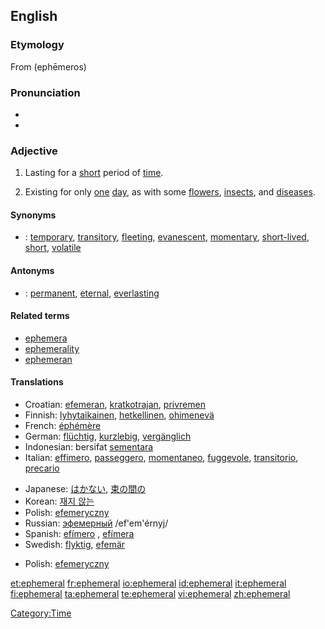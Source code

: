 {{wikipedia}}
{{was wotd|2007|August|24}}
==English==

===Etymology===
From {{AGr.}} '''{{polytonic|[[ἐφήμερος]]}}''' (ephēmeros)

===Pronunciation===
*{{IPA|/ɛˈfɛmərəl/|/əˈfɛmərəl/}}
*{{audio|en-us-ephemeral.ogg|Audio (US)}}

===Adjective===
{{en-adj}}

# Lasting for a [[short]] period of [[time]].
# {{biology}} Existing for only [[one]] [[day]], as with some [[flower]]s, [[insect]]s, and [[disease]]s.

====Synonyms====
*{{italbrac|lasting for a short period of time}}: [[temporary]], [[transitory]], [[fleeting]], [[evanescent]], [[momentary]], [[short-lived]], [[short]], [[volatile]]

====Antonyms====
*{{italbrac|lasting for a long period of time}}: [[permanent]], [[eternal]], [[everlasting]]

====Related terms====
*[[ephemera]]
*[[ephemerality]]
*[[ephemeran]]

====Translations====
{{trans-top|lasting for a short period of time}}
*Croatian: [[efemeran]], [[kratkotrajan]], [[privremen]]
*Finnish: [[lyhytaikainen]], [[hetkellinen]], [[ohimenevä]]
*French: [[éphémère]]
*German: [[flüchtig]], [[kurzlebig]], [[vergänglich]]
*Indonesian: bersifat [[sementara]]
*Italian: [[effimero]], [[passeggero]], [[momentaneo]], [[fuggevole]], [[transitorio]], [[precario]]
{{trans-mid}}
*Japanese: [[はかない]], [[束の間の]]
*Korean: [[재지 않는]]
*Polish: [[efemeryczny]]
*Russian: [[эфемерный]] /ef'em'érnyj/
*Spanish: [[efímero]] {{m}}, [[efímera]] {{f}}
*Swedish: [[flyktig]], [[efemär]]
{{trans-bottom}}

{{trans-top|existing for only one day}}
{{trans-mid}}
*Polish: [[efemeryczny]]
{{trans-bottom}}

[[Category:Time]]

[[et:ephemeral]]
[[fr:ephemeral]]
[[io:ephemeral]]
[[id:ephemeral]]
[[it:ephemeral]]
[[fi:ephemeral]]
[[ta:ephemeral]]
[[te:ephemeral]]
[[vi:ephemeral]]
[[zh:ephemeral]]